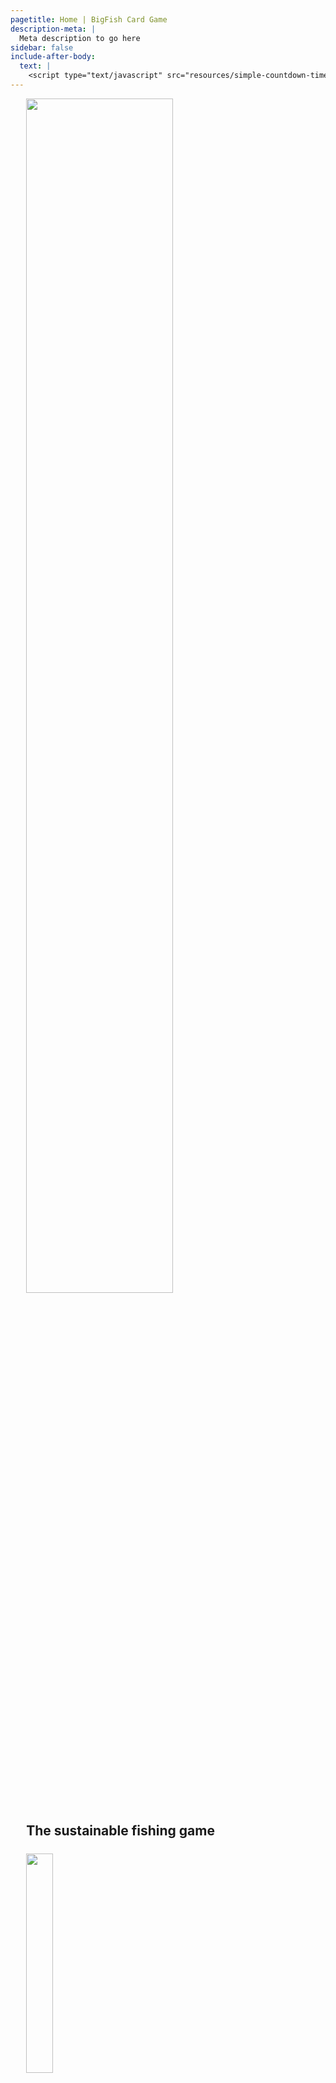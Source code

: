 ```yaml
---
pagetitle: Home | BigFish Card Game
description-meta: |
  Meta description to go here
sidebar: false
include-after-body:
  text: |
    <script type="text/javascript" src="resources/simple-countdown-timer/dist/script.js"></script>
---
```


<!-- START SPECIAL BIGFISH BANNER SECTION -->
:::::: {.grid .justify-contents-evenly .align-items-center .column-screen .hero-img .hero-strip-homepage}
::: {.g-col-6 style="margin-left: 5%;"}
::: maintitle
<!-- # BigFish {.maintitle} -->
![](resources/images/BigFish_orange.png){width="70%"}
:::

::: newsubtitle
## The sustainable fishing game {.newsubtitle}
:::

::: {.grid .justify-contents-evenly .align-items-center .text-center style="font-size: 1.45em; margin-bottom: 5%; margin-top: 5%; color: var(--bs-accent);"}
::: g-col-6
![](resources/icons/children-solid-orange.svg){width="30%"}

**Suitable for ages 10+**
:::

::: g-col-6
![](resources/icons/users-line-solid-orange.svg){width="30%"}

**Best for 2-5 players**
:::
:::
:::

::: {.g-col-6 .text-center}
![](resources/images/Bigfish-logo.png){width="75%"}
:::
::::::
<!-- END SPECIAL BIGFISH BANNER SECTION -->

<!-- This column-page extends through the tagline, crowdfunding and timer sections -->
::::::::::::::: {.column-page .feature-text}

::: {.p .spacer-3em}
The BigFish card game for everyone interested in fun card games, fishing or marine life.

To win the game you must find the best fishing strategy to collect points from catching fish, while keeping your fishing spot healthy and protected from natural disasters and other players. 
:::

<!-- Edits required: three photos should go below the text introducing the game (above) - GameOnSand2Sm.jpg and two photos of people playing on the beach. Then the other four photos should ideally go on each side of the crowdfunding campaign section, to make it very clear what people get if they pledge. Also, at the moment the font and font style is different here compared to what is below (line spacing differs, etc). This font should be a bigger but same style -->


::::::: {.grid .justify-contents-evenly .align-items-center .gap-3}
::: {.g-col-4 .text-center .img-container}
![](resources/images/PlayingGame1a-cropped.jpg)
:::

::: {.g-col-4 .text-center .img-container}
![](resources/images/GameOnSand2Sm.jpg)
:::

::: {.g-col-4 .text-center .img-container}
![](resources/images/PlayingGame2.jpg)
:::
:::::::

:::::: {.grid .justify-contents-evenly .align-items-center}
::::: {.g-col-3 .text-center .img-container}
![](resources/images/PlayingGame4-16x9.jpg)
<br><br>
![](resources/images/ShelfishReefCard-16x9.jpg)
:::::

::::: {.g-col-6 .text-center .img-container}
::: p
## Crowdfunding! {style="color: var(--bs-accent);"}
:::

::: {.text-center} 
Get your own copy of the game and support education on sustainable fishing and marine life. 

All proceeds from the crowdfunding campaign will go for outreach activities and developing the game further. We will aim to have the game available in shops, but this is not certain. Which means that this **crowdfunding** is the best way you secure your own copy of the game and other great rewards. 

The campaign will launch on **September 15, 2024**.
:::

::: text-center
[Crowdfunding page](https://bigfishcardgame.com){.btn .btn-secondary}
:::
:::::

::::: {.g-col-3 .text-center .img-container}
![](resources/images/GameOnSandSm-16x9.jpg)
<br><br>
![](resources/images/WhaleCard-16x9.jpg)
:::::

::::::

<!-- begin timer grid -->
:::::: {.grid .text-center .justify-contents-evenly .align-items-center .homepage-p .my-2 .mx-5 .px-5 .timerBox}
::::: {.g-col-3}
<h2 class="timertext" id="days">DD</h2>

### DAYS {.text-center .timerlabel .unlisted}
:::::

::::: g-col-1
<h2 class="timertext">:</h2>

### : {.text-center .timerlabel style="color: var(--bs-body-bg);" .unlisted}
:::::

::::: {.g-col-2}
<h2 class="timertext" id="hours">HH</h2>

### HOURS {.text-center .timerlabel .unlisted}
:::::

::::: g-col-1
<h2 class="timertext">:</h2>

### : {.text-center .timerlabel style="color: var(--bs-body-bg);" .unlisted}
:::::

::::: {.g-col-2}
<h2 class="timertext" id="minutes">MM</h2>

### MINUTES {.text-center .timerlabel .unlisted}
:::::

::::: g-col-1
<h2 class="timertext">:</h2>

### : {.text-center .timerlabel style="color: var(--bs-body-bg);" .unlisted}
:::::

::::: {.g-col-2}
<h2 class="timertext" id="seconds">SS</h2>

### SECONDS {.text-center .timerlabel .unlisted}
:::::
::::::
<!-- end timer grid -->

::: {.text-center .spacer-1em} 
Would you like to be reminded about the crowdfunding launch? You can get the game, expansion pack, prints of amazing fish drawings signed by the artist, t-shirt and other prizes. Subscribe to our newsletter. You will get a max of one email per month and two reminders about the crowdfunding start. 
:::

::: text-center
[Subscribe to news](https://forms.office.com/r/wVcaiUSxNF){.btn .btn-secondary}
:::

<!-- end of column-page section -->
:::::::::::::::

<!-- Playing the Game section has its own grid that spans the screen  -->
::::::::::: {.grid .justify-contents-evenly .align-items-center .homepage-p .column-screen .my-5}
:::::::: {.g-col-8 .mx-5 .my-3}
## Playing the game

::::: {.grid .justify-contents-evenly .align-items-center}
::: {.g-col-2 .img-container .my-2}
![](resources/images/cooler-no-text.jpg){width="75%"}
:::

::: g-col-10
Big fish are worth more points than small fish, so players want to catch them. But the presence of big fish also allows players to draw new cards, spawn new fish and also grow them. The player has to find a balance between collecting points by catching fish and preserving big fish for good fishing opportunities in the future. 
:::

::: {.g-col-2 .img-container .my-2}
![](resources/images/cards/wild-cards/illegal-fishing.jpg){.image-card width="75%"}
:::

::: g-col-10
In addition to fishing, other natural and human-induced events occur throughout the game: fisheries research, poor water quality, citizen science, illegal fishing, ocean acidification, sea urchin arrival and others.
:::

::: {.g-col-2 .img-container .my-2}
![](resources/images/Bigfish-logo.png)
:::

::: g-col-10
These events create unpredictability and new challenges. Players can partly protect their fishing spots by finding the best game strategy. 
:::

::: {.g-col-12 .text-center .img-container style="margin-bottom: 1em; margin-top: 0.5em;"}
[Read the Rules](pages/rules.qmd){.btn .btn-secondary}
:::
:::::
::::::::

<!-- "align-self-end" aligns the picture column vertically to the end (bottom) of the rest of the grid -->
::: {.g-col-4 .img-container .align-self-end}
![](resources/images/pretty-pics/RockyCape.jpg)
:::

:::::::::::
<!-- end of Playing the Game section grid -->

## Main messages

::: {.homepage-p .text-center style="font-size: 1.5em; margin-bottom: 1.5em;"}
<!-- Edits needed: we need to have a wide space after this text below and the flathead photo and messages. I tried to add margin bottom after the font size style, but it does not work  -->

<!-- Tormey: done -->

<!-- To win the game you need a good strategy and luck. There is always an element of chance, but a good fisher and player knows how to get their luck. In this game you need to think about the long term strategy! The game has three main messages: -->

We developed the game because we love fun card games and we love the ocean. We also love big fish. 
:::

<!-- begin main messages picture and text grid -->
:::::: {.grid .justify-contents-evenly .align-items-center .homepage-p .column-screen}
::: {.g-col-6 .img-container}
![](resources/images/pretty-pics/flathead-small.jpg)
:::

::: {.g-col-6 .mx-2 style="padding-right: 2em;"}
### 1. Big fish are important

Preserving the big fish in the oceans, lakes and rivers is important for fish reproduction and resilience, ecosystem balance, for the fun of fishing, or simply because big fish are beautiful.

### 2. Big fish are mostly gone

Due to commercial and recreational fishing, big fish have mostly vanished from oceans, rivers and lakes.

### 3. Big fish can return

Fish grow relatively fast and if we take the right actions, we can restore them within our lifetimes and enjoy their beauty and benefits again.
:::
::::::

::: {.column-page .text-center .homepage-p .spacer-3em}
<!-- BigFish has been created by a passionate team who wish players to know more, care more, and contribute. -->

[Explore the Science](pages/wildcards.qmd){.btn .btn-secondary}
:::

<!-- begin Who We Are grid -->
:::::: {.grid .justify-contents-evenly .align-items-center .column-page .spacer-5rem .homepage-p}
::: g-col-8
## Who we are {style="margin-top: 0.5em;"}

This game has been developed by the Institute of Marine and Antarctic Sciences, University of Tasmania team, led by Matt Testoni, Asta Audzijonyte and Amy Coghlan. All artwork is original and produced by Amy Coghlan (drawings), Matt Testoni (photos, design) and Stacey McCormack (design).

Game testing, advice, interesting facts and many other details have been provided by many researchers, naturalists, students, friends, anglers, divers and game enthusiasts. Thank you.

::: text-center
[Contact us](mailto:info@fishsizeproject.org){.h3 .btn .btn-secondary}
:::
:::

::: {.g-col-4 .text-center}
![](resources/images/matt.png){.headshot} 
![](resources/images/amy.jpg){.headshot}

![](resources/images/asta.jpg){.headshot} 
![](resources/images/pretty-pics/blue-Grouper-1-small.jpg){.headshot}
:::

<!-- ::: g-col-12 -->
<!-- ### Contact us -->

<!-- If you would like to learn more about our work, adapt the game to your ecosystem, apply the game to your teaching or support our work please contact us at [info\@fishsizeproject.org](mailto:info@fishsizeproject.org). -->
<!-- ::: -->
::::::

<!-- Begin column-page section for Supporter -->
::::::::::::::: {.column-page .feature-text}

## Supporters

:::: {.grid .justify-contents-evenly .align-items-center .gap-3 .homepage-p .column-page}
::: {.g-col-6 .text-center .img-container style="font-size: 1.5em;"}
*Pew Fellowship in Marine Conservation*
:::

::: {.g-col-6 .text-center .img-container}
![](resources/images/CMS.png)
:::

<!-- ::: {.g-col-3 .text-center .img-container} -->
<!-- Your logo here! -->
<!-- ::: -->

::: {.g-col-12 .text-center}
**You can support the game** by pledging on our crowdfunding or by contacting us. 

If you would like to sponsor a card, representing your organisation or initiative, get in touch and we will discuss. We will only include cards that are truly important for sustainable fisheries and marine ecosystems. 
:::

::: {.g-col-6 .text-center}
[Pledge](pages/how-to-buy.qmd){.btn .btn-secondary}
:::

::: {.g-col-6 .text-center}
[Contact us](mailto:info@fishsizeproject.org){.btn .btn-secondary}
:::

::::

<!-- end of column-page section -->
:::::::::::::::


<!-- ::: text-center -->
<!-- [How to Buy](pages/how-to-buy.qmd){.h3 .btn .btn-secondary} -->
<!-- ::: -->
<!-- ::: -->

<!-- ::: g-col-12 -->
<!-- ::: {.grid .justify-contents-evenly .align-items-center} -->
<!-- ::: g-col-2 -->
<!-- ![](https://placehold.co/200x200) -->
<!-- ::: -->

<!-- ::: g-col-2 -->
<!-- ![](https://placehold.co/200x200) -->
<!-- ::: -->

<!-- ::: g-col-2 -->
<!-- ![](https://placehold.co/200x200) -->
<!-- ::: -->

<!-- ::: g-col-2 -->
<!-- ![](https://placehold.co/200x200) -->
<!-- ::: -->

<!-- ::: g-col-2 -->
<!-- ![](https://placehold.co/200x200) -->
<!-- ::: -->

<!-- ::: g-col-2 -->
<!-- ![](https://placehold.co/200x200) -->
<!-- ::: -->
<!-- ::: -->
<!-- ::: -->
<!-- ::: -->
